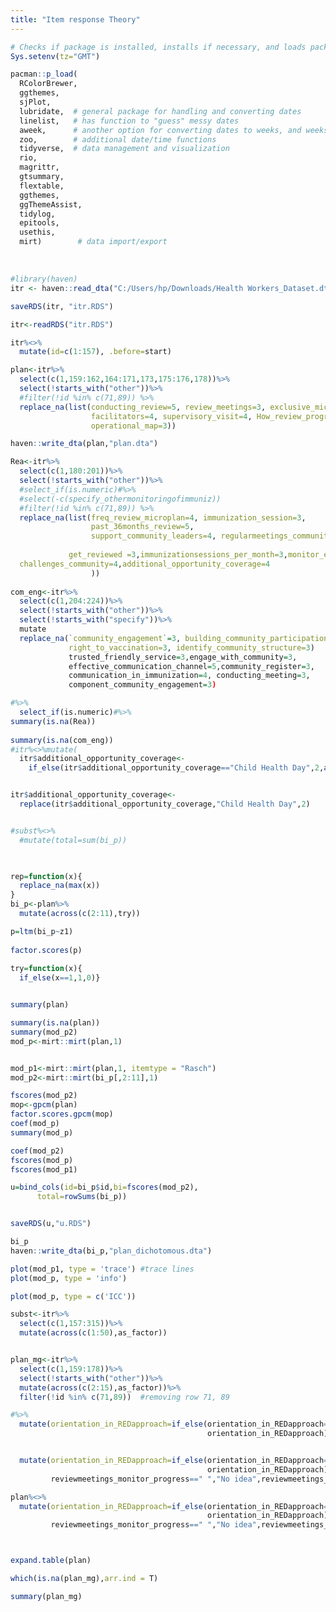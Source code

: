 ```yaml
---
title: "Item response Theory"
---
```


```r
# Checks if package is installed, installs if necessary, and loads package for current session
Sys.setenv(tz="GMT")

pacman::p_load(
  RColorBrewer,
  ggthemes,
  sjPlot,
  lubridate,  # general package for handling and converting dates  
  linelist,   # has function to "guess" messy dates
  aweek,      # another option for converting dates to weeks, and weeks to dates
  zoo,        # additional date/time functions
  tidyverse,  # data management and visualization  
  rio,
  magrittr,
  gtsummary,
  flextable,
  ggthemes,
  ggThemeAssist,
  tidylog,
  epitools,
  usethis,
  mirt)        # data import/export
```

<br>


```r
#library(haven)
itr <- haven::read_dta("C:/Users/hp/Downloads/Health Workers_Dataset.dta")

```

```r
saveRDS(itr, "itr.RDS")

itr<-readRDS("itr.RDS")

itr%<>%
  mutate(id=c(1:157), .before=start)
```


```r
plan<-itr%>%
  select(c(1,159:162,164:171,173,175:176,178))%>%
  select(!starts_with("other"))%>%
  #filter(!id %in% c(71,89)) %>%
  replace_na(list(conducting_review=5, review_meetings=3, exclusive_microplanning=3,
                  facilitators=4, supervisory_visit=4, How_review_progress =4,district_activity_plan=3,resolve_issues_community=3,develop_socialmap=3,
                  operational_map=3))

haven::write_dta(plan,"plan.dta")

Rea<-itr%>%
  select(c(1,180:201))%>%
  select(!starts_with("other"))%>%
  #select_if(is.numeric)#%>%
  #select(-c(specify_othermonitoringofimmuniz))
  #filter(!id %in% c(71,89)) %>%
  replace_na(list(freq_review_microplan=4, immunization_session=3, 
                  past_36months_review=5,
                  support_community_leaders=4, regularmeetings_communityleaders=4, What_microplan =3,
          
             get_reviewed =3,immunizationsessions_per_month=3,monitor_efficiency_immunizatio=4,
  challenges_community=4,additional_opportunity_coverage=4
                  ))
  
com_eng<-itr%>%
  select(c(1,204:224))%>%
  select(!starts_with("other"))%>%
  select(!starts_with("specify"))%>%
  mutate
  replace_na(`community_engagement`=3, building_community_participation=3,
             right_to_vaccination=3, identify_community_structure=3) 
             trusted_friendly_service=3,engage_with_community=3,
             effective_communication_channel=5,community_register=3,
             communication_in_immunization=4, conducting_meeting=3, 
             component_community_engagement=3)

#%>%
  select_if(is.numeric)#%>%
summary(is.na(Rea))  
  
summary(is.na(com_eng))
#itr%<>%mutate(
  itr$additional_opportunity_coverage<-
    if_else(itr$additional_opportunity_coverage=="Child Health Day",2,as.numeric(itr$additional_opportunity_coverage))


itr$additional_opportunity_coverage<-
  replace(itr$additional_opportunity_coverage,"Child Health Day",2)


#subst%<>%
  #mutate(total=sum(bi_p))


  
rep=function(x){
  replace_na(max(x))
}
bi_p<-plan%>%
  mutate(across(c(2:11),try))

p=ltm(bi_p~z1)
 
factor.scores(p)               
                
try=function(x){
  if_else(x==1,1,0)}


summary(plan)

summary(is.na(plan))
summary(mod_p2)
mod_p<-mirt::mirt(plan,1)


mod_p1<-mirt::mirt(plan,1, itemtype = "Rasch")
mod_p2<-mirt::mirt(bi_p[,2:11],1)

fscores(mod_p2)
mop<-gpcm(plan)
factor.scores.gpcm(mop)
coef(mod_p)
summary(mod_p)

coef(mod_p2)
fscores(mod_p)
fscores(mod_p1)

u=bind_cols(id=bi_p$id,bi=fscores(mod_p2),
      total=rowSums(bi_p))


saveRDS(u,"u.RDS")

bi_p
haven::write_dta(bi_p,"plan_dichotomous.dta")

plot(mod_p1, type = 'trace') #trace lines
plot(mod_p, type = 'info')

plot(mod_p, type = c('ICC'))
```


```r
subst<-itr%>%
  select(c(1,157:315))%>%
  mutate(across(c(1:50),as_factor))


plan_mg<-itr%>%
  select(c(1,159:178))%>%
  select(!starts_with("other"))%>%
  mutate(across(c(2:15),as_factor))%>%
  filter(!id %in% c(71,89))  #removing row 71, 89

#%>%
  mutate(orientation_in_REDapproach=if_else(orientation_in_REDapproach==" ","No idea",
                                            orientation_in_REDapproach))


  mutate(orientation_in_REDapproach=if_else(orientation_in_REDapproach==" ","No idea",
                                            orientation_in_REDapproach),
         reviewmeetings_monitor_progress==" ","No idea",reviewmeetings_monitor_progress,          key_indicators_monitoring==" ","No idea",key_indicators_monitoring)

plan%<>%
  mutate(orientation_in_REDapproach=if_else(orientation_in_REDapproach=="No idear","No idea",
                                            orientation_in_REDapproach),
         reviewmeetings_monitor_progress==" ","No idea",reviewmeetings_monitor_progress,          key_indicators_monitoring==" ","No idea",key_indicators_monitoring)



expand.table(plan)

which(is.na(plan_mg),arr.ind = T)

summary(plan_mg)
```
